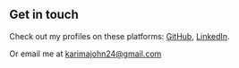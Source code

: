 ## Get in touch

Check out my profiles on these platforms: [GitHub](https://github.com/JohnKarima), [LinkedIn](https://www.linkedin.com/in/john-karima-b3406119b).

Or email me at karimajohn24@gmail.com